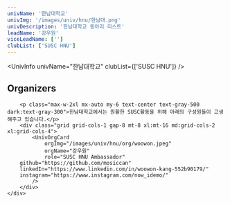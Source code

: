 ```yaml
---
univName: '한남대학교'
univImg: '/images/univ/hnu/한남대.png'
univDescription: '한남대학교 동아리 리스트'
leadName: '강우원'
viceLeadName: ['']
clubList: ['SUSC HNU']
---
```



<UnivInfo
	univName="한남대학교"
	clubList={['SUSC HNU']}
/>


<section class="bg-white dark:bg-gray-900">
	<div class="container px-6 py-10 mx-auto">
		<h1 class="text-2xl font-semibold text-center text-gray-800 capitalize lg:text-3xl dark:text-white">Organizers</h1>

		<p class="max-w-2xl mx-auto my-6 text-center text-gray-500 dark:text-gray-300">한남대학교에서는 원활한 SUSC활동을 위해 아래의 구성원들이 고생해주고 있습니다.</p>
		<div class="grid grid-cols-1 gap-8 mt-8 xl:mt-16 md:grid-cols-2 xl:grid-cols-4">
			<UnivOrgCard 
				orgImg="/images/univ/hnu/org/woowon.jpeg"
				orgName="강우원"
				role="SUSC HNU Ambassador"
        github="https://github.com/mosiccan"
        linkedIn="https://www.linkedin.com/in/woowon-kang-552b90179/"
        instagram="https://www.instagram.com/now_idemo/"
			/>
		</div>
	</div>
</section>